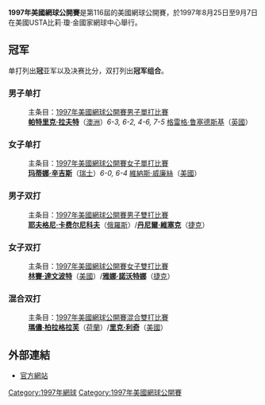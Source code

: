 {{noteTA
|T=zh-hans:1997年美国网球公开赛; zh-hk:1997年美國網球公開賽; zh-tw:1997年美國網球公開賽;
|G1=Tennis
|1=zh-hans:1997年美国网球公开赛; zh-hk:1997年美國網球公開賽; zh-tw:1997年美國網球公開賽;
|2=zh-hans:温布尔登;zh-hk:溫布頓;zh-tw:溫布頓;
|3=zh-hans:美国; zh-hk:美國; zh-tw:美國;
|4=zh-hans:桑普拉斯; zh-hk:森柏斯; zh-tw:山普拉斯;
|5=zh-hans:拉夫特; zh-hk:拉夫達; zh-tw:拉夫特;
|6=zh-hans:阿加西; zh-hk:阿加斯; zh-tw:阿格西;
|7=zh-hans:澳大利亚网球公开赛; zh-tw:澳洲網球公開賽; zh-hk:澳洲網球公開賽;}}

{{GrandSlamInfo|1997|美國網球公開賽|
| date=8月25日－9月7日
| edition=116屆
| champms={{flagicon|AUS}} [[帕特里克·拉夫特|帕特里克·拉夫特]] 
| champws={{flagicon|SUI}} [[玛蒂娜·辛吉斯|玛蒂娜·辛吉斯]]
| champmd={{flagicon|RUS}} [[耶夫格尼·卡费尔尼科夫|耶夫格尼·卡费尔尼科夫]]／{{flagicon|CZE}} [[丹尼爾·維塞克|丹尼爾·維塞克]]
| champwd={{flagicon|USA}} [[林賽·達文波特|林賽·達文波特]]／{{flagicon|CZE}} [[雅娜·诺沃特娜|雅娜·诺沃特娜]]
| champxd={{flagicon|NED}} [[瑪儂·柏拉格拉芙|瑪儂·柏拉格拉芙]]／{{flagicon|USA}} [[里克·利奇|里克·利奇]]
}}
'''1997年美國網球公開賽'''是第116屆的美國網球公開賽，於1997年8月25日至9月7日在美國USTA比莉·瓊·金國家網球中心舉行。

== 冠军 ==
单打列出'''冠'''亚军以及决赛比分，双打列出'''冠军组合'''。

=== 男子单打 ===
:主条目：[[1997年美國網球公開賽男子單打比賽|1997年美國網球公開賽男子單打比賽]]
:'''[[帕特里克·拉夫特|帕特里克·拉夫特]]'''（[[澳洲|澳洲]]）''6-3, 6-2, 4-6, 7-5'' [[格雷格·鲁塞德斯基|格雷格·鲁塞德斯基]]（[[英國|英國]]）

=== 女子单打 ===
:主条目：[[1997年美國網球公開賽女子單打比賽|1997年美國網球公開賽女子單打比賽]]
:'''[[玛蒂娜·辛吉斯|玛蒂娜·辛吉斯]]'''（[[瑞士|瑞士]]）''6-0, 6-4'' [[維納斯·威廉絲|維納斯·威廉絲]]（[[美國|美國]]）

=== 男子双打 ===
:主条目：[[1997年美國網球公開賽男子雙打比賽|1997年美國網球公開賽男子雙打比賽]]
:'''[[耶夫格尼·卡费尔尼科夫|耶夫格尼·卡费尔尼科夫]]'''（[[俄羅斯|俄羅斯]]）/'''[[丹尼爾·維塞克|丹尼爾·維塞克]]'''（[[捷克|捷克]]）

=== 女子双打 ===
:主条目：[[1997年美國網球公開賽女子雙打比賽|1997年美國網球公開賽女子雙打比賽]]
:'''[[林賽·達文波特|林賽·達文波特]]'''（[[美國|美國]]）/'''[[雅娜·諾沃特娜|雅娜·諾沃特娜]]'''（[[捷克|捷克]]）

=== 混合双打 ===
:主条目：[[1997年美國網球公開賽混合雙打比賽|1997年美國網球公開賽混合雙打比賽]]
:'''[[瑪儂·柏拉格拉芙|瑪儂·柏拉格拉芙]]'''（[[荷蘭|荷蘭]]）/'''[[里克·利奇|里克·利奇]]'''（[[美國|美國]]）

== 外部連結 ==
*[http://www.usopen.org 官方網站]{{Wayback|url=http://www.usopen.org/ |date=20150703142652 }}

{{start box}}
{{succession box | before=[[1996年美國網球公開賽|1996年美國網球公開賽]]| title=[[美國網球公開賽|美國網球公開賽]]| years= | after=[[1998年美國網球公開賽|1998年美國網球公開賽]]}}
{{succession box | before=[[1997年温布尔登網球錦標賽|1997年温布尔登網球錦標賽]]| title=[[網球大滿貫|網球大滿貫]] | years= | after=[[1998年澳洲網球公開賽|1998年澳洲網球公開賽]]}}
{{end box}}
{{美网列表}}

[[Category:1997年網球|Category:1997年網球]]
[[Category:1997年美國網球公開賽|Category:1997年美國網球公開賽]]